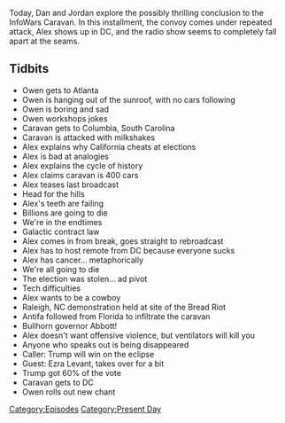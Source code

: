 {{Episode
    | title             = Dan's Cara-Vanity Project Part 2
    | caption           = [https://knowledgefight.libsyn.com/503-dans-cara-vanity-project-part-2 Listen to this episode on Libsyn]
    | episodeNumber     = 503
    | length            = 01:39:42
    | airDate           = November 16, 2020
    | coverageStartDate = November 1, 2020
    | coverageEndDate   = November 13, 2020
    | episodeType       = [[:Category:Present Day|Present Day]]
    | appearance        = [[Owen Shroyer]], [[Greg Abbott]], [[Ezra Levant]]
    | oocDrop           = As a Christian, I can't kill you just because you're stupid; This is the most historical period of time since Jesus
    | previousEpisode   = [[502: Dan's Cara-Vanity Project Part 1]]
    | nextEpisode       = [[504: November 16-17, 2020]]
}}

{{Stub}}

Today, Dan and Jordan explore the possibly thrilling conclusion to the InfoWars Caravan. In this installment, the convoy comes under repeated attack, Alex shows up in DC, and the radio show seems to completely fall apart at the seams.

==Tidbits==

*Owen gets to Atlanta
*Owen is hanging out of the sunroof, with no cars following
*Owen is boring and sad
*Owen workshops jokes
*Caravan gets to Columbia, South Carolina
*Caravan is attacked with milkshakes
*Alex explains why California cheats at elections
*Alex is bad at analogies
*Alex explains the cycle of history
*Alex claims caravan is 400 cars
*Alex teases last broadcast
*Head for the hills
*Alex's teeth are failing
*Billions are going to die
*We're in the endtimes
*Galactic contract law
*Alex comes in from break, goes straight to rebroadcast
*Alex has to host remote from DC because everyone sucks
*Alex has cancer... metaphorically
*We're all going to die
*The election was stolen... ad pivot
*Tech difficulties
*Alex wants to be a cowboy
*Raleigh, NC demonstration held at site of the Bread Riot
*Antifa followed from Florida to infiltrate the caravan
*Bullhorn governor Abbott!
*Alex doesn't want offensive violence, but ventilators will kill you
*Anyone who speaks out is being disappeared
*Caller: Trump will win on the eclipse
*Guest: Ezra Levant, takes over for a bit
*Trump got 60% of the vote
*Caravan gets to DC
*Owen rolls out new chant

[[Category:Episodes]]
[[Category:Present Day]]
